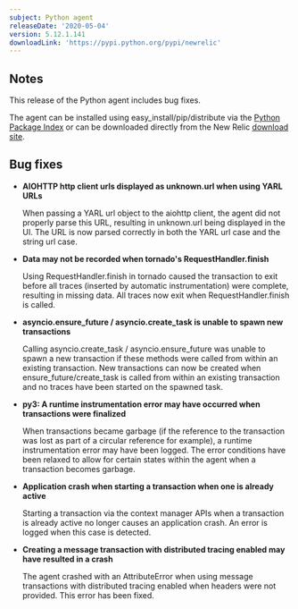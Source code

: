 ```yaml
---
subject: Python agent
releaseDate: '2020-05-04'
version: 5.12.1.141
downloadLink: 'https://pypi.python.org/pypi/newrelic'
---
```


## Notes

This release of the Python agent includes bug fixes.

The agent can be installed using easy_install/pip/distribute via the [Python Package Index](https://pypi.python.org/pypi/newrelic) or can be downloaded directly from the New Relic [download site](http://download.newrelic.com/python_agent/release).

## Bug fixes

* **AIOHTTP http client urls displayed as unknown.url when using YARL URLs**

  When passing a YARL url object to the aiohttp client, the agent did not properly parse this URL, resulting in unknown.url being displayed in the UI. The URL is now parsed correctly in both the YARL url case and the string url case.
* **Data may not be recorded when tornado's RequestHandler.finish**

  Using RequestHandler.finish in tornado caused the transaction to exit before all traces (inserted by automatic instrumentation) were complete, resulting in missing data. All traces now exit when RequestHandler.finish is called.
* **asyncio.ensure_future / asyncio.create_task is unable to spawn new transactions**

  Calling asyncio.create_task / asyncio.ensure_future was unable to spawn a new transaction if these methods were called from within an existing transaction. New transactions can now be created when ensure_future/create_task is called from within an existing transaction and no traces have been started on the spawned task.
* **py3: A runtime instrumentation error may have occurred when transactions were finalized**

  When transactions became garbage (if the reference to the transaction was lost as part of a circular reference for example), a runtime instrumentation error may have been logged. The error conditions have been relaxed to allow for certain states within the agent when a transaction becomes garbage.
* **Application crash when starting a transaction when one is already active**

  Starting a transaction via the context manager APIs when a transaction is already active no longer causes an application crash. An error is logged when this case is detected.
* **Creating a message transaction with distributed tracing enabled may have resulted in a crash**

  The agent crashed with an AttributeError when using message transactions with distributed tracing enabled when headers were not provided. This error has been fixed.
